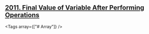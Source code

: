 ## [2011. Final Value of Variable After Performing Operations](https://leetcode.com/problems/final-value-of-variable-after-performing-operations/ "LeetCode")


<Tags array={["# Array"]} />
